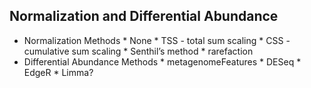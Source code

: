 ## Normalization and Differential Abundance

* Normalization Methods
      * None
      * TSS - total sum scaling
      * CSS - cumulative sum scaling
      * Senthil's method
      * rarefaction
* Differential Abundance Methods
      * metagenomeFeatures
      * DESeq
      * EdgeR
      * Limma?